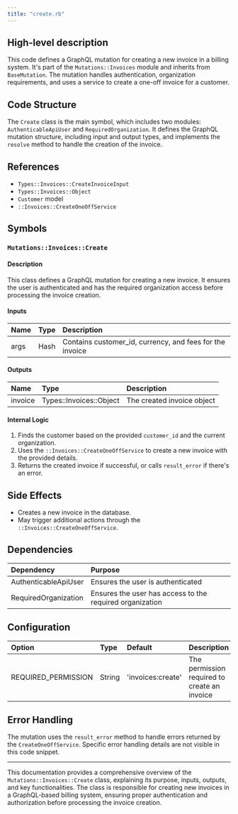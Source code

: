 ```yaml
---
title: "create.rb"
---
```


## High-level description
This code defines a GraphQL mutation for creating a new invoice in a billing system. It's part of the `Mutations::Invoices` module and inherits from `BaseMutation`. The mutation handles authentication, organization requirements, and uses a service to create a one-off invoice for a customer.

## Code Structure
The `Create` class is the main symbol, which includes two modules: `AuthenticableApiUser` and `RequiredOrganization`. It defines the GraphQL mutation structure, including input and output types, and implements the `resolve` method to handle the creation of the invoice.

## References
- `Types::Invoices::CreateInvoiceInput`
- `Types::Invoices::Object`
- `Customer` model
- `::Invoices::CreateOneOffService`

## Symbols

### `Mutations::Invoices::Create`
#### Description
This class defines a GraphQL mutation for creating a new invoice. It ensures the user is authenticated and has the required organization access before processing the invoice creation.

#### Inputs
| Name | Type | Description |
|:-----|:-----|:------------|
| args | Hash | Contains customer_id, currency, and fees for the invoice |

#### Outputs
| Name | Type | Description |
|:-----|:-----|:------------|
| invoice | Types::Invoices::Object | The created invoice object |

#### Internal Logic
1. Finds the customer based on the provided `customer_id` and the current organization.
2. Uses the `::Invoices::CreateOneOffService` to create a new invoice with the provided details.
3. Returns the created invoice if successful, or calls `result_error` if there's an error.

## Side Effects
- Creates a new invoice in the database.
- May trigger additional actions through the `::Invoices::CreateOneOffService`.

## Dependencies
| Dependency | Purpose |
|:-----------|:--------|
| AuthenticableApiUser | Ensures the user is authenticated |
| RequiredOrganization | Ensures the user has access to the required organization |

## Configuration
| Option | Type | Default | Description |
|:-------|:-----|:--------|:------------|
| REQUIRED_PERMISSION | String | 'invoices:create' | The permission required to create an invoice |

## Error Handling
The mutation uses the `result_error` method to handle errors returned by the `CreateOneOffService`. Specific error handling details are not visible in this code snippet.

___

This documentation provides a comprehensive overview of the `Mutations::Invoices::Create` class, explaining its purpose, inputs, outputs, and key functionalities. The class is responsible for creating new invoices in a GraphQL-based billing system, ensuring proper authentication and authorization before processing the invoice creation.